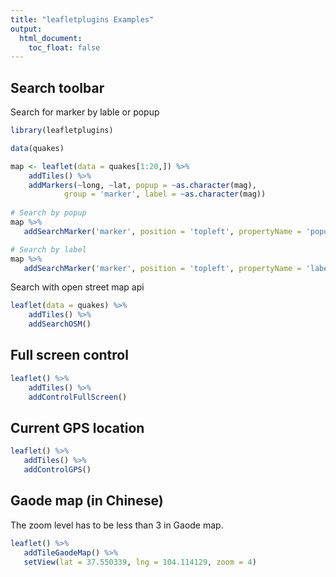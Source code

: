 ```yaml
---
title: "leafletplugins Examples"
output:
  html_document:
    toc_float: false
---
```




## Search toolbar

Search for marker by lable or popup

```r

library(leafletplugins)

data(quakes)

map <- leaflet(data = quakes[1:20,]) %>%
	addTiles() %>%
	addMarkers(~long, ~lat, popup = ~as.character(mag),
			group = 'marker', label = ~as.character(mag))
			
# Search by popup
map %>% 
   addSearchMarker('marker', position = 'topleft', propertyName = 'popup')

```


```r
# Search by label
map %>% 
   addSearchMarker('marker', position = 'topleft', propertyName = 'label')

```



Search with open street map api

```r
leaflet(data = quakes) %>%
    addTiles() %>%
    addSearchOSM()
```


## Full screen control

```r
leaflet() %>%
    addTiles() %>%
    addControlFullScreen()
```


## Current GPS location

```r
leaflet() %>%
   addTiles() %>%
   addControlGPS()
```

## Gaode map (in Chinese)

The zoom level has to be less than 3 in Gaode map.
```r
leaflet() %>%
   addTileGaodeMap() %>%
   setView(lat = 37.550339, lng = 104.114129, zoom = 4)
```
